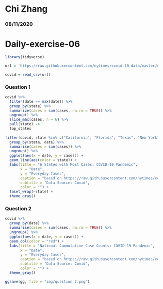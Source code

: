 # Chi Zhang
### 08/11/2020
# Daily-exercise-06

```r
library(tidyverse)

url = 'https://raw.githubusercontent.com/nytimes/covid-19-data/master/us-counties.csv'

covid = read_csv(url)
```

### Question 1

```r
covid %>%
  filter(date == max(date)) %>%
  group_by(state) %>%
  summarize(cases = sum(cases, na.rm = TRUE)) %>%
  ungroup() %>%
  slice_max(cases, n = 6) %>%
  pull(state) ->
  top_states
  
filter(covid, state %in% c("California", "Florida", "Texas", "New York", "Georgia", "Illinois")) %>%  
  group_by(state, date) %>%
  summarise(cases = sum(cases)) %>%
  ungroup() %>%
  ggplot(aes(x = date, y = cases)) +
  geom_line(aes(color = state)) +
  labs(title = "6 States with Most Cases: COVID-19 Pandemic",
       x = "Date",
       y = "Everyday Cases",
       caption = "based on https://raw.githubusercontent.com/nytimes/covid-19-data/master/us-counties.csv",
       subtitle = 'Data Source: Covid',
       color = "") +
  facet_wrap(~state) +
  theme_gray() 

```

### Question 2

```r
covid %>%
  group_by(date) %>%
  summarise(cases = sum(cases, na.rm = TRUE)) %>%
  ungroup() %>%
  ggplot(aes(x = date, y = cases)) +
  geom_col(color = "red") +
  labs(title = "National Cummulative Case Counts: COVID-19 Pandemic",
       x = "Date",
       y = "Everyday Cases",
       caption = "based on https://raw.githubusercontent.com/nytimes/covid-19-data/master/us-counties.csv",
       subtitle = 'Data Source: Covid',
       color = "") +
  theme_gray()

ggsave(gg, file = "img/question 2.png")
```



